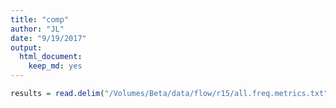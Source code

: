 ```yaml
---
title: "comp"
author: "JL"
date: "9/19/2017"
output: 
  html_document: 
    keep_md: yes
---
```


```r

results = read.delim("/Volumes/Beta/data/flow/r15/all.freq.metrics.txt", stringsAsFactors = FALSE)

```

